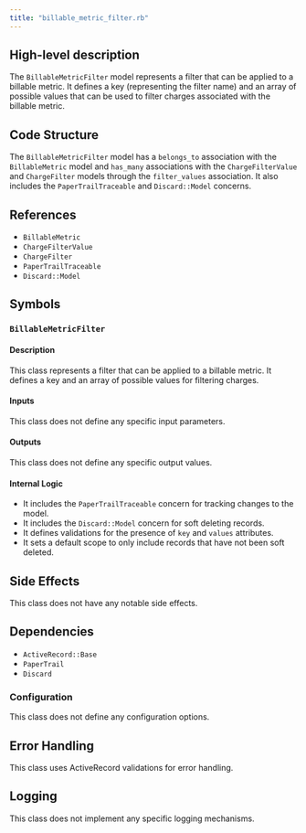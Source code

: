 ```yaml
---
title: "billable_metric_filter.rb"
---
```


## High-level description
The `BillableMetricFilter` model represents a filter that can be applied to a billable metric. It defines a key (representing the filter name) and an array of possible values that can be used to filter charges associated with the billable metric.

## Code Structure
The `BillableMetricFilter` model has a `belongs_to` association with the `BillableMetric` model and `has_many` associations with the `ChargeFilterValue` and `ChargeFilter` models through the `filter_values` association. It also includes the `PaperTrailTraceable` and `Discard::Model` concerns.

## References
- `BillableMetric`
- `ChargeFilterValue`
- `ChargeFilter`
- `PaperTrailTraceable`
- `Discard::Model`

## Symbols

### `BillableMetricFilter`
#### Description
This class represents a filter that can be applied to a billable metric. It defines a key and an array of possible values for filtering charges.

#### Inputs
This class does not define any specific input parameters.

#### Outputs
This class does not define any specific output values.

#### Internal Logic
- It includes the `PaperTrailTraceable` concern for tracking changes to the model.
- It includes the `Discard::Model` concern for soft deleting records.
- It defines validations for the presence of `key` and `values` attributes.
- It sets a default scope to only include records that have not been soft deleted.

## Side Effects
This class does not have any notable side effects.

## Dependencies
- `ActiveRecord::Base`
- `PaperTrail`
- `Discard`

### Configuration
This class does not define any configuration options.

## Error Handling
This class uses ActiveRecord validations for error handling.

## Logging
This class does not implement any specific logging mechanisms.
